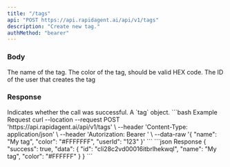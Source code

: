```yaml
---
title: "/tags"
api: "POST https://api.rapidagent.ai/api/v1/tags"
description: "Create new tag."
authMethod: "bearer"
---
```


### Body

<ParamField body="name" type="string">
  The name of the tag.
</ParamField>
<ParamField body="color" type="string">
  The color of the tag, should be valid HEX code.
</ParamField>
<ParamField body="userId" type="object">
  The ID of the user that creates the tag
</ParamField>

### Response

<ResponseField name="success" type="boolean">
  Indicates whether the call was successful.
</ResponseField>

<ResponseField name="data" type="object">
  A `tag` object.
</ResponseField>

<RequestExample>
```bash Example Request
curl --location --request POST 'https://api.rapidagent.ai/api/v1/tags' \
--header 'Content-Type: application/json' \
--header 'Autorization: Bearer <token>' \
--data-raw '{
    "name": "My tag",
    "color": "#FFFFFFF",
    "userId": "123"
}'
```
</RequestExample>

<ResponseExample>
```json Response
{
  "success": true,
  "data": {
    "id": "cli28c2vd00016itbrlhekwql",
    "name": "My tag",
    "color": "#FFFFFF"
  }
}
```
</ResponseExample>
